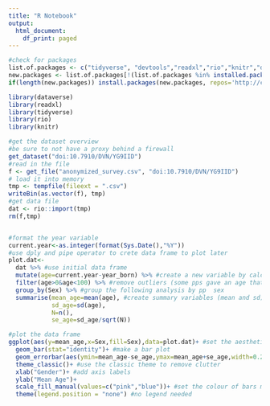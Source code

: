 ```yaml
---
title: "R Notebook"
output:
  html_document:
    df_print: paged
---
```


```r
#check for packages
list.of.packages <- c("tidyverse", "devtools","readxl","rio","knitr","dataverse")
new.packages <- list.of.packages[!(list.of.packages %in% installed.packages()[,"Package"])]
if(length(new.packages)) install.packages(new.packages, repos='http://cran.us.r-project.org')

library(dataverse)
library(readxl)
library(tidyverse)
library(rio)
library(knitr)
```
```r

#get the dataset overview
#be sure to not have a proxy behind a firewall
get_dataset("doi:10.7910/DVN/YG9IID")
#read in the file
f <- get_file("anonymized_survey.csv", "doi:10.7910/DVN/YG9IID")
# load it into memory
tmp <- tempfile(fileext = ".csv")
writeBin(as.vector(f), tmp)
#get data file
dat <- rio::import(tmp)
rm(f,tmp)


#format the year variable
current.year<-as.integer(format(Sys.Date(),"%Y"))
#use dply and pipe operator to crete data frame to plot later
plot.dat<-
  dat %>% #use initial data frame
  mutate(age=current.year-year_born) %>% #create a new variable by calculating the age
  filter(age>0&age<100) %>% #remove outliers (some pps gave an age that was too high or negative)
  group_by(Sex) %>% #group the following analysis by pp  sex
  summarise(mean_age=mean(age), #create summary variables (mean and sd)
            sd_age=sd(age),
            N=n(),
            se_age=sd_age/sqrt(N))

```
```r
#plot the data frame
ggplot(aes(y=mean_age,x=Sex,fill=Sex),data=plot.dat)+ #set the aesthetics
  geom_bar(stat="identity")+ #make a bar plot
  geom_errorbar(aes(ymin=mean_age-se_age,ymax=mean_age+se_age,width=0.2))+ #and add error bars
  theme_classic()+ #use the classic theme to remove clutter
  xlab("Gender")+ #add axis labels
  ylab("Mean Age")+
  scale_fill_manual(values=c("pink","blue"))+ #set the colour of bars manually
  theme(legend.position = "none") #no legend needed
```


